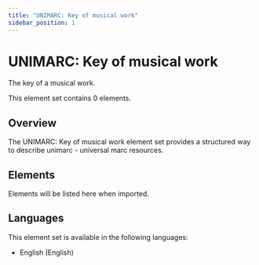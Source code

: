 ```yaml
---
title: "UNIMARC: Key of musical work"
sidebar_position: 1
---
```


# UNIMARC: Key of musical work

The key of a musical work.

This element set contains 0 elements.

## Overview

The UNIMARC: Key of musical work element set provides a structured way to describe unimarc - universal marc resources.

## Elements

Elements will be listed here when imported.

## Languages

This element set is available in the following languages:
- English (English)
